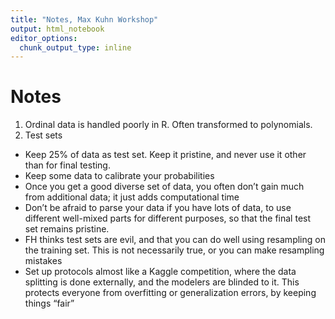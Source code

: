 ```yaml
---
title: "Notes, Max Kuhn Workshop"
output: html_notebook
editor_options: 
  chunk_output_type: inline
---
```


# Notes

1. Ordinal data is handled poorly in R. Often transformed to polynomials. 
2. Test sets
  - Keep 25% of data as test set. Keep it pristine, and never use it other than for final testing. 
  - Keep some data to calibrate your probabilities
  - Once you get a good diverse set of data, you often don't gain much from additional data; it just adds computational time
  - Don't be afraid to parse your data if you have lots of data, to use different well-mixed parts for different purposes, so that the final test set remains pristine. 
  - FH thinks test sets are evil, and that you can do well using resampling on the training set. This is not necessarily true, or you can make resampling mistakes
  - Set up protocols almost like a Kaggle competition, where the data splitting is done externally, and the modelers are blinded to it. This protects everyone from overfitting or generalization errors, by keeping things "fair"
  
